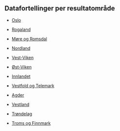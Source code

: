 ::: {.callout-note collapse="true"}
## Datafortellinger per resultatområde

* [Oslo](datafortelling_per_fylke_Oslo.html)

* [Rogaland](datafortelling_per_fylke_Rogaland.html)

* [Møre og Romsdal](datafortelling_per_fylke_Møre_og_Romsdal.html)

* [Nordland](datafortelling_per_fylke_Nordland.html)

* [Vest-Viken](datafortelling_per_fylke_Vest-Viken.html)

* [Øst-Viken](datafortelling_per_fylke_Øst-Viken.html)

* [Innlandet](datafortelling_per_fylke_Innlandet.html)

* [Vestfold og Telemark](datafortelling_per_fylke_Vestfold_og_Telemark.html)

* [Agder](datafortelling_per_fylke_Agder.html)

* [Vestland](datafortelling_per_fylke_Vestland.html)

* [Trøndelag](datafortelling_per_fylke_Trøndelag.html)

* [Troms og Finnmark](datafortelling_per_fylke_Troms_og_Finnmark.html)

:::